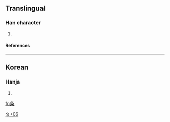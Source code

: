 ==Translingual==
===Han character===
{{Han char|rn=34|rad=夂|as=06|sn=9|four=|canj=竹水火木 (HEFD)}}
# {{defn|Han|sort=夂06}}
====References====
{{Han ref|kx=0244.241|dkj=05702|dj=0485.130|hdz=20869.090|uh=5908|ud=22792}}
----
==Korean==
===Hanja===
{{ko-hanja|hangeul=[[재]]|rv=jae|mr=chae}}
# {{defn|Korean}}


[[Category:Korean-only CJKV Characters|夂+06]]

[[fr:夈]]